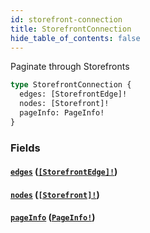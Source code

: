 ```yaml
---
id: storefront-connection
title: StorefrontConnection
hide_table_of_contents: false
---
```



Paginate through Storefronts

```graphql
type StorefrontConnection {
  edges: [StorefrontEdge]!
  nodes: [Storefront]!
  pageInfo: PageInfo!
}
```


### Fields

#### [`edges`](#) ([`[StorefrontEdge]!`](/demand/api/graphql-admin/reference/objects/storefront-edge))




#### [`nodes`](#) ([`[Storefront]!`](/demand/api/graphql-admin/reference/objects/storefront))




#### [`pageInfo`](#) ([`PageInfo!`](/demand/api/graphql-admin/reference/objects/page-info))






